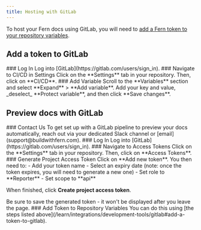```yaml
---
title: Hosting with GitLab
---
```


To host your Fern docs using GitLab, you will need to [add a Fern token to your repository variables](/learn/integrations/development-tools/gitlab#add-a-token-to-gitlab). 

## Add a token to GitLab
<Steps>
### Log In
Log into [GitLab](https://gitlab.com/users/sign_in).
### Navigate to CI/CD in Settings
Click on the **Settings** tab in your repository. Then, click on **CI/CD**. 
### Add Variable
Scroll to the **Variables** section and select **Expand** > **Add variable**. Add your key and value, _deselect_ **Protect variable**, and then click **Save changes**. 
</Steps>

## Preview docs with GitLab

<Steps>
### Contact Us
To get set up with a GitLab pipeline to preview your docs automatically, reach out via your dedicated Slack channel or [email](support@buildwithfern.com). 
### Log In
Log into [GitLab](https://gitlab.com/users/sign_in).
### Navigate to Access Tokens
Click on the **Settings** tab in your repository. Then, click on **Access Tokens**. 
### Generate Project Access Token
Click on **Add new token**. You then need to: 
- Add your token name
- Select an expiry date (note: once the token expires, you will need to generate a new one)
- Set role to **Reporter**
- Set scope to **api**

When finished, click **Create project access token**. 

<Note title='Save your token'>
Be sure to save the generated token - it won't be displayed after you leave the page. 
</Note>
### Add Token to Repository Variables
You can do this using [the steps listed above](/learn/integrations/development-tools/gitlab#add-a-token-to-gitlab). 
</Steps>
